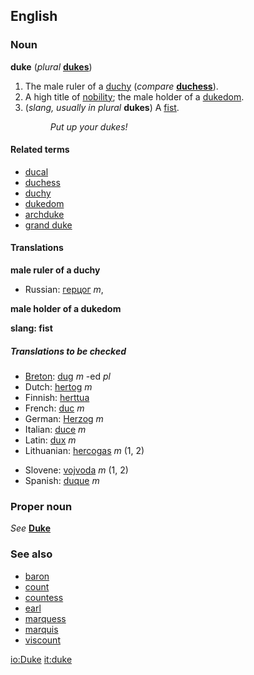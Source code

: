 {{See|Duke}}
==English==
=== Noun ===
'''duke''' (''plural'' '''[[dukes]]''')

#The male ruler of a [[duchy]] (''compare'' '''[[duchess]]''').
#A high title of [[nobility]]; the male holder of a [[dukedom]].
#(''slang, usually in plural'' '''dukes''') A [[fist]].
#:''Put up your dukes!''
{{Wikipedia}}

====Related terms====
*[[ducal]]
*[[duchess]]
*[[duchy]]
*[[dukedom]]
*[[archduke]]
*[[grand duke]]

====Translations====

'''male ruler of a duchy'''
{{top}}
<!--Put translations for languages from A to I here-->
{{mid}}
<!--Put translations for languages from J to Z here-->
*Russian: [[герцог]] ''m'',
{{bottom}}

'''male holder of a dukedom'''
{{top}}
<!--Put translations for languages from A to I here-->
{{mid}}
<!--Put translations for languages from J to Z here-->
{{bottom}}

'''slang: fist'''
{{top}}
<!--Put translations for languages from A to I here-->
{{mid}}
<!--Put translations for languages from J to Z here-->
{{bottom}}

=====Translations to be checked=====
<!--Remove this section once all of the translations below have been moved into the tables above.-->
{{checktrans}}

*[[Breton]]: [[dug]] ''m'' -ed ''pl''
*Dutch: [[hertog]] ''m''
*Finnish: [[herttua]]
*French: [[duc]] ''m''
*German: [[Herzog]] ''m''
*Italian: [[duce]] ''m''
*Latin: [[dux]] ''m''
*Lithuanian: [[hercogas]] ''m'' (1, 2)

*Slovene: [[vojvoda]] ''m'' (1, 2)
*Spanish: [[duque]] ''m''

===Proper noun===
''See'' '''[[Duke]]'''
<!-- was this vandalism?
===Verb===
'''to duke'''
#: ''(slang)'' to fuck in the ass.
-->

===See also===
*[[baron]]
*[[count]]
*[[countess]]
*[[earl]]
*[[marquess]]
*[[marquis]]
*[[viscount]]

[[io:Duke]]
[[it:duke]]